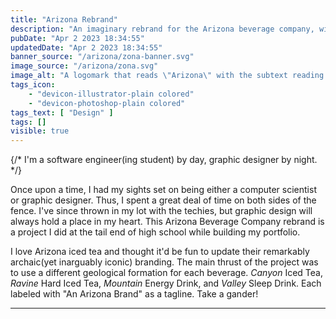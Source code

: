 ```yaml
---
title: "Arizona Rebrand"
description: "An imaginary rebrand for the Arizona beverage company, with a special focus on geological formations of The Copper State."
pubDate: "Apr 2 2023 18:34:55"
updatedDate: "Apr 2 2023 18:34:55"
banner_source: "/arizona/zona-banner.svg"
image_source: "/arizona/zona.svg"
image_alt: "A logomark that reads \"Arizona\" with the subtext reading \"beverage company\"."
tags_icon:
    - "devicon-illustrator-plain colored"
    - "devicon-photoshop-plain colored"
tags_text: [ "Design" ]
tags: []
visible: true
---
```


{/* I'm a software engineer(ing student) by day, graphic designer by night.  */}

Once upon a time, I had my sights set on being either a computer scientist or graphic designer. Thus, I spent a great deal of time on both sides of the fence. I've since thrown in my lot with the techies, but graphic design will always hold a place in my heart. This Arizona Beverage Company rebrand is a project I did at the tail end of high school while building my portfolio. 

I love Arizona iced tea and thought it'd be fun to update their remarkably archaic(yet inarguably iconic) branding. The main thrust of the project was to use a different geological formation for each beverage. *Canyon* Iced Tea, *Ravine* Hard Iced Tea, *Mountain* Energy Drink, and *Valley* Sleep Drink. Each labeled with "An Arizona Brand" as a tagline. Take a gander!

<hr/>
<img loading="lazy" src="/arizona/bag-window-mockup.jpg" alt=""/>
<img loading="lazy" src="/arizona/laptop-stamp-mockup.jpg" alt=""/>
<img loading="lazy" src="/arizona/colored-logos.jpg" alt=""/>
<img loading="lazy" src="/arizona/canyon-ravine.jpg" alt=""/>
<img loading="lazy" src="/arizona/mountain-valley.jpg" alt=""/>
<img loading="lazy" src="/arizona/all-cans.png" alt=""/>
<img loading="lazy" src="/arizona/beverage-company.jpg" alt=""/>



